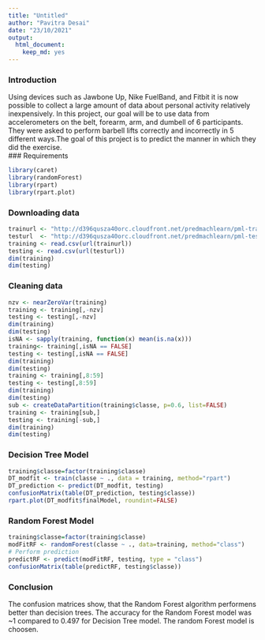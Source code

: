 ---
title: "Untitled"
author: "Pavitra Desai"
date: "23/10/2021"
output:
  html_document:
    keep_md: yes
---
### Introduction 
Using devices such as Jawbone Up, Nike FuelBand, and Fitbit it is now possible to collect a large amount of data about personal activity relatively inexpensively. In this project, our goal will be to use data from accelerometers on the belt, forearm, arm, and dumbell of 6 participants. They were asked to perform barbell lifts correctly and incorrectly in 5 different ways.The goal of this project is to predict the manner in which they did the exercise.  
### Requirements
```{r}
library(caret)
library(randomForest)
library(rpart)
library(rpart.plot)
```
### Downloading data
```{r}
trainurl <- "http://d396qusza40orc.cloudfront.net/predmachlearn/pml-training.csv"
testurl  <- "http://d396qusza40orc.cloudfront.net/predmachlearn/pml-testing.csv"
training <- read.csv(url(trainurl))
testing <- read.csv(url(testurl))
dim(training)
dim(testing)
```
### Cleaning data
```{r}
nzv <- nearZeroVar(training)
training <- training[,-nzv]
testing <- testing[,-nzv]
dim(training)
dim(testing)
isNA <- sapply(training, function(x) mean(is.na(x))) 
training<- training[,isNA == FALSE]
testing <- testing[,isNA == FALSE]
dim(training)
dim(testing)
training <- training[,8:59]
testing <- testing[,8:59]
dim(training)
dim(testing)
sub <- createDataPartition(training$classe, p=0.6, list=FALSE)
training <- training[sub,]
testing <- training[-sub,]
dim(training)
dim(testing)
```
### Decision Tree Model
```{r}
training$classe=factor(training$classe)
DT_modfit <- train(classe ~ ., data = training, method="rpart")
DT_prediction <- predict(DT_modfit, testing)
confusionMatrix(table(DT_prediction, testing$classe))
rpart.plot(DT_modfit$finalModel, roundint=FALSE)
```
### Random Forest Model
```{r}
training$classe=factor(training$classe)
modFitRF <- randomForest(classe ~ ., data=training, method="class")
# Perform prediction
predictRF <- predict(modFitRF, testing, type = "class")
confusionMatrix(table(predictRF, testing$classe))
```
### Conclusion
The confusion matrices show, that the Random Forest algorithm performens better than decision trees. The accuracy for the Random Forest model was ~1 compared to 0.497 for Decision Tree model. The random Forest model is choosen.
